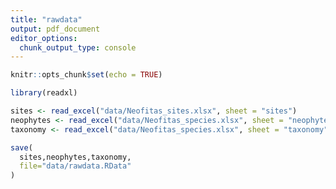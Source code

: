 ```yaml
---
title: "rawdata"
output: pdf_document
editor_options: 
  chunk_output_type: console
---
```


```r
knitr::opts_chunk$set(echo = TRUE)
```

```r
library(readxl)
```

```r
sites <- read_excel("data/Neofitas_sites.xlsx", sheet = "sites")
neophytes <- read_excel("data/Neofitas_species.xlsx", sheet = "neophytes")
taxonomy <- read_excel("data/Neofitas_species.xlsx", sheet = "taxonomy")
```

```r
save(
  sites,neophytes,taxonomy,
  file="data/rawdata.RData"
)
```


